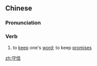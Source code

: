 ==Chinese==
{{zh-forms}}

===Pronunciation===
{{zh-pron
|m=shǒuxìn
|c=sau2 seon3
|mn=siú-sìn
|cat=v
}}

===Verb===
{{zh-verb}}

# to [[keep]] one's [[word]]; to keep [[promise]]s

[[zh:守信]]